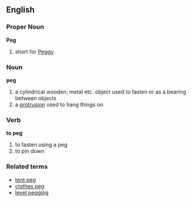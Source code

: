==English==
===Proper Noun===
'''Peg'''
#short for [[Peggy]]


===Noun===
'''peg'''
#a cylindrical wooden, metal etc. object used to fasten or as a bearing between objects
#a [[protrusion]] used to hang things on



===Verb===
'''to peg'''
#to fasten using a peg
#to pin down

===Related terms===
*[[tent peg]]
*[[clothes peg]]
*[[level pegging]]